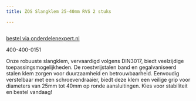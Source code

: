 ```yaml
---
title: ZOS Slangklem 25-40mm RVS 2 stuks

---
```



<Image src={imageProduct} width={imageProduct.width} alt="" />

[bestel via onderdelenexpert.nl](https://www.onderdelenexpert.nl/zos-slangklem-25-40mm-rvs-2stuks-25-40)

400-400-0151

Onze robuuste slangklem, vervaardigd volgens DIN3017, biedt veelzijdige toepassingsmogelijkheden. De roestvrijstalen band en gegalvaniseerd stalen klem zorgen voor duurzaamheid en betrouwbaarheid. Eenvoudig verstelbaar met een schroevendraaier, biedt deze klem een veilige grip voor diameters van 25mm tot 40mm op ronde aansluitingen. Kies voor stabiliteit en bestel vandaag!

